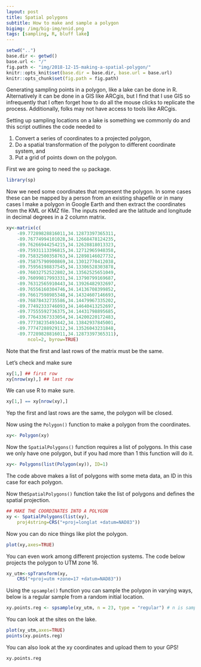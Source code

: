 ```yaml
---
layout: post
title: Spatial polygons
subtitle: How to make and sample a polygon
bigimg: /img/big-img/enid.png
tags: [sampling, R, bluff lake]
---
```


<!--

rmarkdown::render("./_posts/_2018-12-15-making-a-spatial-polygon.Rmd",
    output_format="md_document",
    output_options=list(preserve_yaml=TRUE),
    output_file='2018-12-15-making-a-spatial-polygon.md')

-->

```r
setwd("..")
base.dir <- getwd()
base.url <- "/"
fig.path <- "img/2018-12-15-making-a-spatial-polygon/"
knitr::opts_knit$set(base.dir = base.dir, base.url = base.url)
knitr::opts_chunk$set(fig.path = fig.path)
```


Generating sampling points in a polygon, like a lake can be done in 
R. Alternatively it can be done in a GIS like ARCgis, but I find that
I use GIS so infrequently that I often forget how to do all the mouse
clicks to replicate the process. Additionally, folks may not have access
to tools like ARCgis. 

Setting up sampling locations on a lake is something we commonly do and this 
script outlines the code needed to

1. Convert a series of coordinates to a projected polygon,
2. Do a spatial transformation of the polygon to different coordinate system, and
3. Put a grid of points down on the polygon. 


First we are going to need the `sp` package.

```r
library(sp) 
```

Now we need some coordinates that represent the polygon. In some cases these 
can be mapped by a person from an existing shapefile 
or in many cases I make a polygon in Google Earth and then extract the coordinates
from the KML or KMZ file. The inputs needed are the latitude and longitude in 
decimal degrees in a 2 column matrix. 



```r
xy<-matrix(c(	
	-89.77289828816011,34.12873397365311,
	-89.76774994101028,34.12668478124235,
	-89.76266944254215,34.12628818013323,
	-89.75931113396815,34.12712965948358,
	-89.75832500358763,34.12898146027732,
	-89.75875790900869,34.13012770412038,
	-89.75956198837545,34.13306528303878,
	-89.76032752522802,34.13562525651049,
	-89.76099817993331,34.13790799169687,
	-89.76312565910443,34.13926482932697, 
	-89.76556160304746,34.14136708399852,
	-89.76617598985348,34.14324607146693,
	-89.76878432735586,34.14479967335202,
	-89.77492333746093,34.14640413252697,
	-89.77555592736375,34.14431798895685,
	-89.77643367333054,34.14200220172483,
	-89.77738235493442,34.13842937845001,
	-89.77747288929112,34.13526043231848,
	-89.77289828816011,34.12873397365311),
		ncol=2, byrow=TRUE)	

```

Note that the first and last rows of the matrix must be the same. 

Let's check and make sure

```r
xy[1,] ## first row
xy[nrow(xy),] ## last row
```
We can use R to make sure.

```r
xy[1,] == xy[nrow(xy),]
```

Yep the first and last rows are the same, the polygon will be closed.



Now using the `Polygon()` function to make a polygon from the coordinates.


```r
xy<- Polygon(xy)
```

Now the `SpatialPolygons()` function requires a list of polygons. In this case we
only have one polygon, but if you had more than 1 this function will do it. 


```r
xy<- Polygons(list(Polygon(xy)), ID=1)
```
The code above makes a list of polygons with some meta data, an ID in this 
case for each polygon.

Now the`SpatialPolygons()` function take the list of polygons and 
defines the spatial projection.

```r
## MAKE THE COORDINATES INTO A POLYGON   
xy <- SpatialPolygons(list(xy),
	proj4string=CRS("+proj=longlat +datum=NAD83"))
```

Now you can do nice things like plot the polygon.

```r
plot(xy,axes=TRUE)
```

You can even work among different projection systems.
The code below projects the polygon to UTM zone 16. 

```r
xy_utm<-spTransform(xy, 
    CRS("+proj=utm +zone=17 +datum=NAD83"))
```

Using the `spsample()` function you can sample the polygon in varying
ways, below is a regular sample from a random initial location.

```r
xy.points.reg <- spsample(xy_utm, n = 23, type = "regular") # n is sample size
```
You can look at the sites on the lake.

```r
plot(xy_utm,axes=TRUE)
points(xy.points.reg)
```

You can also look at the xy coordinates and upload them to your GPS!

```r
xy.points.reg
```



    
    
    
    